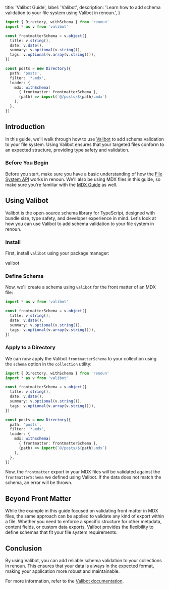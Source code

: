   title: 'Valibot Guide',
  label: 'Valibot',
  description:
    'Learn how to add schema validation to your file system using Valibot in renoun.',
}

```ts
import { Directory, withSchema } from 'renoun'
import * as v from 'valibot'

const frontmatterSchema = v.object({
  title: v.string(),
  date: v.date(),
  summary: v.optional(v.string()),
  tags: v.optional(v.array(v.string())),
})

const posts = new Directory({
  path: 'posts',
  filter: '*.mdx',
  loader: {
    mdx: withSchema(
      { frontmatter: frontmatterSchema },
      (path) => import(`@/posts/${path}.mdx`)
    ),
  },
})
```

## Introduction

In this guide, we'll walk through how to use [Valibot](https://valibot.dev/) to add schema validation to your file system. Using Valibot ensures that your targeted files conform to an expected structure, providing type safety and validation.

### Before You Begin

Before you start, make sure you have a basic understanding of how the [File System API](/utilities/file-system) works in renoun. We'll also be using MDX files in this guide, so make sure you're familiar with the [MDX Guide](/guides/mdx) as well.

## Using Valibot

Valibot is the open-source schema library for TypeScript, designed with bundle size, type safety, and developer experience in mind. Let's look at how you can use Valibot to add schema validation to your file system in renoun.

### Install

First, install `valibot` using your package manager:

<Command variant="install">valibot</Command>

### Define Schema

Now, we'll create a schema using `valibot` for the front matter of an MDX file:

```ts
import * as v from 'valibot'

const frontmatterSchema = v.object({
  title: v.string(),
  date: v.date(),
  summary: v.optional(v.string()),
  tags: v.optional(v.array(v.string())),
})
```

### Apply to a Directory

We can now apply the Valibot `frontmatterSchema` to your collection using the `schema` option in the `collection` utility:

```ts highlightedLines="1,11-20"
import { Directory, withSchema } from 'renoun'
import * as v from 'valibot'

const frontmatterSchema = v.object({
  title: v.string(),
  date: v.date(),
  summary: v.optional(v.string()),
  tags: v.optional(v.array(v.string())),
})

const posts = new Directory({
  path: 'posts',
  filter: '*.mdx',
  loader: {
    mdx: withSchema(
      { frontmatter: frontmatterSchema },
      (path) => import(`@/posts/${path}.mdx`)
    ),
  },
})
```

Now, the `frontmatter` export in your MDX files will be validated against the `frontmatterSchema` we defined using Valibot. If the data does not match the schema, an error will be thrown.

## Beyond Front Matter

While the example in this guide focused on validating front matter in MDX files, the same approach can be applied to validate any kind of export within a file. Whether you need to enforce a specific structure for other metadata, content fields, or custom data exports, Valibot provides the flexibility to define schemas that fit your file system requirements.

## Conclusion

By using Valibot, you can add reliable schema validation to your collections in renoun. This ensures that your data is always in the expected format, making your application more robust and maintainable.

For more information, refer to the [Valibot documentation](https://valibot.dev).
